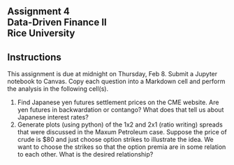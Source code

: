 ## Assignment 4<br>Data-Driven Finance II<br>Rice University



::: {.callout-note appearance="minimal"}
## Instructions 

This assignment is due at midnight on Thursday, Feb 8.  Submit a Jupyter notebook to Canvas. Copy each question into a Markdown cell and perform the analysis in the following cell(s). 
:::

1.  Find Japanese yen futures settlement prices on the CME website.  Are yen futures in backwardation or contango?  What does that tell us about Japanese interest rates?
2.  Generate plots (using python) of the 1x2 and 2x1 (ratio writing) spreads that were discussed in the Maxum Petroleum case.  Suppose the price of crude is $80 and just choose option strikes to illustrate the idea.  We want to choose the strikes so that the option premia are in some relation to each other.   What is the desired relationship?
